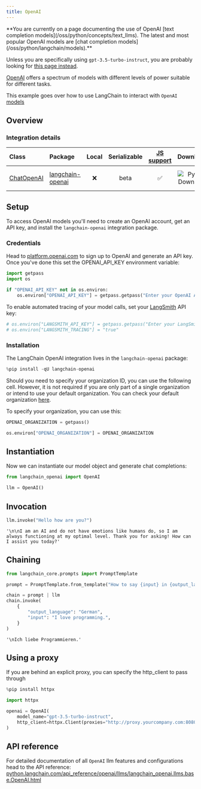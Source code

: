 ```yaml
---
title: OpenAI
---
```


<Warning>
**You are currently on a page documenting the use of OpenAI [text completion models](/oss/python/concepts/text_llms). The latest and most popular OpenAI models are [chat completion models](/oss/python/langchain/models).**

Unless you are specifically using `gpt-3.5-turbo-instruct`, you are probably looking for [this page instead](/oss/python/integrations/chat/openai/).
</Warning>

[OpenAI](https://platform.openai.com/docs/introduction) offers a spectrum of models with different levels of power suitable for different tasks.

This example goes over how to use LangChain to interact with `OpenAI` [models](https://platform.openai.com/docs/models)

## Overview

### Integration details

| Class | Package | Local | Serializable | [JS support](https://js.langchain.com/docs/integrations/chat/openai) | Downloads | Version |
| :--- | :--- | :---: | :---: |  :---: | :---: | :---: |
| [ChatOpenAI](https://python.langchain.com/api_reference/openai/chat_models/langchain_openai.chat_models.base.ChatOpenAI.html) | [langchain-openai](https://python.langchain.com/api_reference/openai/index.html) | ❌ | beta | ✅ | ![PyPI - Downloads](https://img.shields.io/pypi/dm/langchain-openai?style=flat-square&label=%20) | ![PyPI - Version](https://img.shields.io/pypi/v/langchain-openai?style=flat-square&label=%20) |

## Setup

To access OpenAI models you'll need to create an OpenAI account, get an API key, and install the `langchain-openai` integration package.

### Credentials

Head to [platform.openai.com](https://platform.openai.com) to sign up to OpenAI and generate an API key. Once you've done this set the OPENAI_API_KEY environment variable:

```python
import getpass
import os

if "OPENAI_API_KEY" not in os.environ:
    os.environ["OPENAI_API_KEY"] = getpass.getpass("Enter your OpenAI API key: ")
```

To enable automated tracing of your model calls, set your [LangSmith](https://docs.smith.langchain.com/) API key:

```python
# os.environ["LANGSMITH_API_KEY"] = getpass.getpass("Enter your LangSmith API key: ")
# os.environ["LANGSMITH_TRACING"] = "true"
```

### Installation

The LangChain OpenAI integration lives in the `langchain-openai` package:

```python
%pip install -qU langchain-openai
```

Should you need to specify your organization ID, you can use the following cell. However, it is not required if you are only part of a single organization or intend to use your default organization. You can check your default organization [here](https://platform.openai.com/account/api-keys).

To specify your organization, you can use this:

```python
OPENAI_ORGANIZATION = getpass()

os.environ["OPENAI_ORGANIZATION"] = OPENAI_ORGANIZATION
```

## Instantiation

Now we can instantiate our model object and generate chat completions:

```python
from langchain_openai import OpenAI

llm = OpenAI()
```

## Invocation

```python
llm.invoke("Hello how are you?")
```

```output
'\n\nI am an AI and do not have emotions like humans do, so I am always functioning at my optimal level. Thank you for asking! How can I assist you today?'
```

## Chaining

```python
from langchain_core.prompts import PromptTemplate

prompt = PromptTemplate.from_template("How to say {input} in {output_language}:\n")

chain = prompt | llm
chain.invoke(
    {
        "output_language": "German",
        "input": "I love programming.",
    }
)
```

```output
'\nIch liebe Programmieren.'
```

## Using a proxy

If you are behind an explicit proxy, you can specify the http_client to pass through

```python
%pip install httpx

import httpx

openai = OpenAI(
    model_name="gpt-3.5-turbo-instruct",
    http_client=httpx.Client(proxies="http://proxy.yourcompany.com:8080"),
)
```

## API reference

For detailed documentation of all `OpenAI` llm features and configurations head to the API reference: [python.langchain.com/api_reference/openai/llms/langchain_openai.llms.base.OpenAI.html](https://python.langchain.com/api_reference/openai/llms/langchain_openai.llms.base.OpenAI.html)

